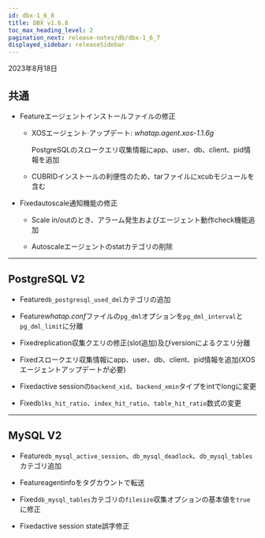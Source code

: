 ```yaml
---
id: dbx-1_6_8
title: DBX v1.6.8
toc_max_heading_level: 2
pagination_next: release-notes/db/dbx-1_6_7
displayed_sidebar: releaseSidebar
---
```


2023年8月18日

## 共通

- <Status>Feature</Status>エージェントインストールファイルの修正

  - XOSエージェント·アップデート: _whatap.agent.xos-1.1.6g_

    PostgreSQLのスロークエリ収集情報にapp、user、db、client、pid情報を追加

  - CUBRIDインストールの利便性のため、tarファイルにxcubモジュールを含む

- <Status>Fixed</Status>autoscale通知機能の修正

  - Scale in/outのとき、アラーム発生およびエージェント動作check機能追加

  - Autoscaleエージェントのstatカテゴリの削除

* * *

## PostgreSQL V2

- <Status>Feature</Status><code>db_postgresql_used_dml</code>カテゴリの追加

- <Status>Feature</Status><em>whatap.conf</em>ファイルの<code>pg_dml</code>オプションを<code>pg_dml_interval</code>と<code>pg_dml_limit</code>に分離

- <Status>Fixed</Status>replication収集クエリの修正(slot追加)及びversionによるクエリ分離

- <Status>Fixed</Status>スロークエリ収集情報にapp、user、db、client、pid情報を追加(XOSエージェントアップデートが必要)

- <Status>Fixed</Status>active sessionの<code>backend_xid</code>、<code>backend_xmin</code>タイプを<span class='api'>int</span>で<span class='api'>long</span>に変更

- <Status>Fixed</Status><code>blks_hit_ratio</code>、<code>index_hit_ratio</code>、<code>table_hit_ratio</code>数式の変更

* * *

## MySQL V2

- <Status>Feature</Status><code>db_mysql_active_session</code>、<code>db_mysql_deadlock</code>、<code>db_mysql_tables</code>カテゴリ追加

- <Status>Feature</Status>agentinfoをタグカウントで転送

- <Status>Fixed</Status><code>db_mysql_tables</code>カテゴリの<code>filesize</code>収集オプションの基本値を<code>true</code>に修正

- <Status>Fixed</Status>active session state誤字修正
